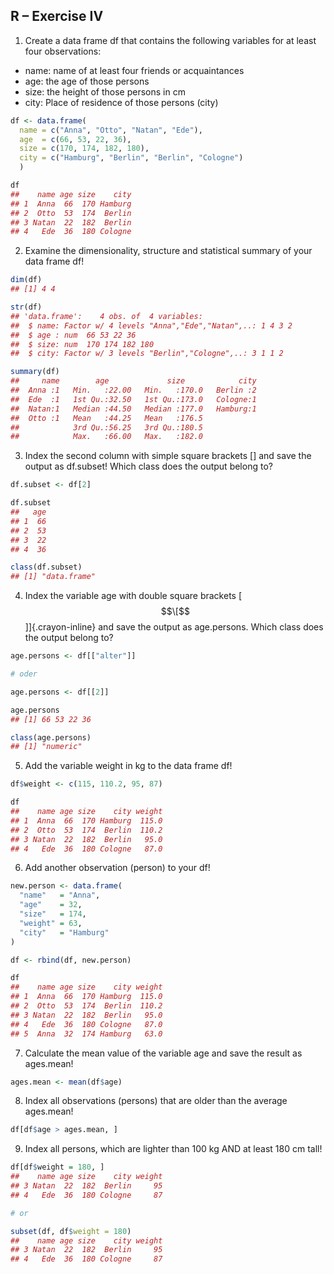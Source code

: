::: {#main .site-main role="main"}
::: entry-header
# R -- Exercise IV {#r-exercise-iv .entry-title}
:::

::: entry-content
1) Create a data frame [df]{.crayon-inline} that contains the following variables for at least four observations:

-   name: name of at least four friends or acquaintances
-   age: the age of those persons
-   size: the height of those persons in cm
-   city: Place of residence of those persons (city)

``` r
df <- data.frame(
  name = c("Anna", "Otto", "Natan", "Ede"), 
  age  = c(66, 53, 22, 36),
  size = c(170, 174, 182, 180),
  city = c("Hamburg", "Berlin", "Berlin", "Cologne")
  )

df
##    name age size    city
## 1  Anna  66  170 Hamburg
## 2  Otto  53  174  Berlin
## 3 Natan  22  182  Berlin
## 4   Ede  36  180 Cologne
```

2) Examine the dimensionality, structure and statistical summary of your data frame [df]{.crayon-inline}!

``` r
dim(df)
## [1] 4 4

str(df)
## 'data.frame':    4 obs. of  4 variables:
##  $ name: Factor w/ 4 levels "Anna","Ede","Natan",..: 1 4 3 2
##  $ age : num  66 53 22 36
##  $ size: num  170 174 182 180
##  $ city: Factor w/ 3 levels "Berlin","Cologne",..: 3 1 1 2

summary(df)
##     name        age             size            city  
##  Anna :1   Min.   :22.00   Min.   :170.0   Berlin :2  
##  Ede  :1   1st Qu.:32.50   1st Qu.:173.0   Cologne:1  
##  Natan:1   Median :44.50   Median :177.0   Hamburg:1  
##  Otto :1   Mean   :44.25   Mean   :176.5              
##            3rd Qu.:56.25   3rd Qu.:180.5              
##            Max.   :66.00   Max.   :182.0
```

3) Index the second column with simple square brackets [[]]{.crayon-inline} and save the output as [df.subset]{.crayon-inline}! Which class does the output belong to?

``` r
df.subset <- df[2]

df.subset
##   age
## 1  66
## 2  53
## 3  22
## 4  36

class(df.subset)
## [1] "data.frame"
```

4) Index the variable [age]{.crayon-inline} with double square brackets [$$\[$$]]{.crayon-inline} and save the output as [age.persons]{.crayon-inline}. Which class does the output belong to?

``` r
age.persons <- df[["alter"]]

# oder

age.persons <- df[[2]]

age.persons
## [1] 66 53 22 36

class(age.persons)
## [1] "numeric"
```

5) Add the variable [weight]{.crayon-inline} in kg to the data frame [df]{.crayon-inline}!

``` r
df$weight <- c(115, 110.2, 95, 87)

df
##    name age size    city weight
## 1  Anna  66  170 Hamburg  115.0
## 2  Otto  53  174  Berlin  110.2
## 3 Natan  22  182  Berlin   95.0
## 4   Ede  36  180 Cologne   87.0
```

6) Add another observation (person) to your [df]{.crayon-inline}!

``` r
new.person <- data.frame(
  "name"   = "Anna",
  "age"    = 32,
  "size"   = 174,
  "weight" = 63,
  "city"   = "Hamburg"
)

df <- rbind(df, new.person)

df
##    name age size    city weight
## 1  Anna  66  170 Hamburg  115.0
## 2  Otto  53  174  Berlin  110.2
## 3 Natan  22  182  Berlin   95.0
## 4   Ede  36  180 Cologne   87.0
## 5  Anna  32  174 Hamburg   63.0
```

7) Calculate the mean value of the variable [age]{.crayon-inline} and save the result as [ages.mean]{.crayon-inline}!

``` r
ages.mean <- mean(df$age)
```

8) Index all observations (persons) that are older than the average [ages.mean]{.crayon-inline}!

``` r
df[df$age > ages.mean, ]
```

9) Index all persons, which are lighter than 100 kg AND at least 180 cm tall!

``` r
df[df$weight = 180, ]
##    name age size    city weight
## 3 Natan  22  182  Berlin     95
## 4   Ede  36  180 Cologne     87

# or

subset(df, df$weight = 180)
##    name age size    city weight
## 3 Natan  22  182  Berlin     95
## 4   Ede  36  180 Cologne     87
```
:::
:::
